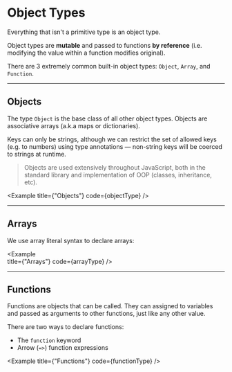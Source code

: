 
# Object Types

Everything that isn't a primitive type is an object type. 

Object types are **mutable** and passed to functions **by reference** (i.e. modifying the value within a function modifies original).

There are 3 extremely common built-in object types: `Object`, `Array`, and `Function`.

---

## Objects

The type `Object` is the base class of all other object types. Objects are associative arrays (a.k.a maps or dictionaries).

Keys can only be strings, although we can restrict the set of allowed keys (e.g. to numbers) using type annotations — non-string keys will be coerced to strings at runtime.

> Objects are used extensively throughout JavaScript, both in the standard library and implementation of OOP (classes, inheritance, etc).

<Example
  title={"Objects"}
  code={objectType}
/>

---

## Arrays

We use array literal syntax to declare arrays:

<Example   
  title={"Arrays"}
  code={arrayType}
/>

---

## Functions

Functions are objects that can be called. They can assigned to variables and passed as arguments to other functions, just like any other value.

There are two ways to declare functions:

- The `function` keyword
- Arrow (`=>`) function expressions

<Example
  title={"Functions"}
  code={functionType}
/>